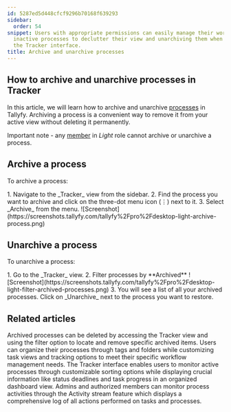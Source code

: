 ```yaml
---
id: 5287ed5d448cfcf9296b70168f639293
sidebar:
  order: 54
snippet: Users with appropriate permissions can easily manage their workflow by archiving
  inactive processes to declutter their view and unarchiving them when needed through
  the Tracker interface.
title: Archive and unarchive processes
---
```



## How to archive and unarchive processes in Tracker

In this article, we will learn how to archive and unarchive [processes](/products/pro/tracking-and-tasks/processes/) in Tallyfy. Archiving a process is a convenient way to remove it from your active view without deleting it permanently.

Important note - any [member](/products/pro/documenting/members/) in _Light_ role cannot archive or unarchive a process.

## Archive a process

To archive a process:

<Steps>
1. Navigate to the _Tracker_ view from the sidebar.
2. Find the process you want to archive and click on the three-dot menu icon (⋮) next to it.
3. Select _Archive_ from the menu.
   ![Screenshot](https://screenshots.tallyfy.com/tallyfy%2Fpro%2Fdesktop-light-archive-process.png)
</Steps>

## Unarchive a process

To unarchive a process:

<Steps>
1. Go to the _Tracker_ view.
2. Filter processes by **Archived**
   ![Screenshot](https://screenshots.tallyfy.com/tallyfy%2Fpro%2Fdesktop-light-filter-archived-processes.png)
3. You will see a list of all your archived processes. Click on _Unarchive_ next to the process you want to restore.
</Steps>


## Related articles
<CardGrid>
<LinkTitleCard header="<b>Edit Processes > Delete a process</b>" href="/products/pro/tracking-and-tasks/processes/edit-processes/how-can-i-delete-a-process-in-tallyfy/" > Archived processes can be deleted by accessing the Tracker view and using the filter option to locate and remove specific archived items. </LinkTitleCard>
<LinkTitleCard header="<b>Tracker View > Organize processes</b>" href="/products/pro/tracking-and-tasks/tracker-view/organize-processes/" > Users can organize their processes through tags and folders while customizing task views and tracking options to meet their specific workflow management needs. </LinkTitleCard>
<LinkTitleCard header="<b>Tracker View > Manage and track my processes</b>" href="/products/pro/tracking-and-tasks/tracker-view/how-can-i-manage-and-track-my-processes-on-tallyfy/" > The Tracker interface enables users to monitor active processes through customizable sorting options while displaying crucial information like status deadlines and task progress in an organized dashboard view. </LinkTitleCard>
<LinkTitleCard header="<b>Tracker View > Check process activity</b>" href="/products/pro/tracking-and-tasks/tracker-view/how-can-i-track-process-activities-on-tallyfy/" > Admins and authorized members can monitor process activities through the Activity stream feature which displays a comprehensive log of all actions performed on tasks and processes. </LinkTitleCard>
</CardGrid>